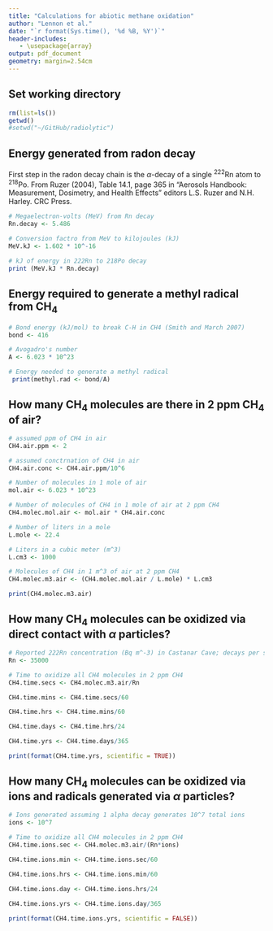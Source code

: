 ```yaml
---
title: "Calculations for abiotic methane oxidation"
author: "Lennon et al."
date: "`r format(Sys.time(), '%d %B, %Y')`"
header-includes:
   - \usepackage{array}
output: pdf_document
geometry: margin=2.54cm
---
```


## Set working directory
```r
rm(list=ls())
getwd()
#setwd("~/GitHub/radiolytic")
```

## Energy generated from radon decay
First step in the radon decay chain is the $\alpha$-decay of a single ^222^Rn atom to ^218^Po. 
From Ruzer (2004), Table 14.1, page 365 in "Aerosols Handbook: Measurement, Dosimetry, and Health Effects" editors L.S. Ruzer and N.H. Harley. CRC Press.
```r
# Megaelectron-volts (MeV) from Rn decay
Rn.decay <- 5.486 

# Conversion factro from MeV to kilojoules (kJ)
MeV.kJ <- 1.602 * 10^-16 

# kJ of energy in 222Rn to 218Po decay
print (MeV.kJ * Rn.decay) 
```

## Energy required to generate a methyl radical from CH~4~
```r
# Bond energy (kJ/mol) to break C-H in CH4 (Smith and March 2007)
bond <- 416

# Avogadro's number
A <- 6.023 * 10^23

# Energy needed to generate a methyl radical
 print(methyl.rad <- bond/A)
```

## How many CH~4~ molecules are there in 2 ppm CH~4~ of air?
```r
# assumed ppm of CH4 in air
CH4.air.ppm <- 2

# assumed conctrnation of CH4 in air
CH4.air.conc <- CH4.air.ppm/10^6

# Number of molecules in 1 mole of air
mol.air <- 6.023 * 10^23 

# Number of molecules of CH4 in 1 mole of air at 2 ppm CH4
CH4.molec.mol.air <- mol.air * CH4.air.conc 

# Number of liters in a mole
L.mole <- 22.4

# Liters in a cubic meter (m^3)
L.cm3 <- 1000

# Molecules of CH4 in 1 m^3 of air at 2 ppm CH4
CH4.molec.m3.air <- (CH4.molec.mol.air / L.mole) * L.cm3

print(CH4.molec.m3.air)
```

## How many CH~4~ molecules can be oxidized via direct contact with $\alpha$ particles?
```r
# Reported 222Rn concentration (Bq m^-3) in Castanar Cave; decays per second
Rn <- 35000 

# Time to oxidize all CH4 molecules in 2 ppm CH4
CH4.time.secs <- CH4.molec.m3.air/Rn

CH4.time.mins <- CH4.time.secs/60

CH4.time.hrs <- CH4.time.mins/60

CH4.time.days <- CH4.time.hrs/24

CH4.time.yrs <- CH4.time.days/365

print(format(CH4.time.yrs, scientific = TRUE))
```

## How many CH~4~ molecules can be oxidized via ions and radicals generated via $\alpha$ particles?
```r

# Ions generated assuming 1 alpha decay generates 10^7 total ions
ions <- 10^7

# Time to oxidize all CH4 molecules in 2 ppm CH4
CH4.time.ions.sec <- CH4.molec.m3.air/(Rn*ions)
  
CH4.time.ions.min <- CH4.time.ions.sec/60

CH4.time.ions.hrs <- CH4.time.ions.min/60

CH4.time.ions.day <- CH4.time.ions.hrs/24

CH4.time.ions.yrs <- CH4.time.ions.day/365

print(format(CH4.time.ions.yrs, scientific = FALSE))
```
